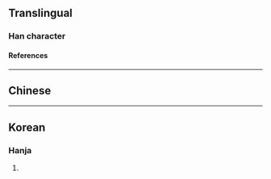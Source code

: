 {{character info/new}}
==Translingual==

===Han character===
{{Han char|rn=5|rad=乙|as=08|sn=9|four=44910|canj=IEKN|ids=⿰求九}}

====References====
{{Han ref|kx=0084.220|hdz=10056.020|uh=341C}}

----

==Chinese==
{{zh-see|仇|v}}

----

==Korean==

===Hanja===
{{ko-hanja|hangeul=구|rv=gu|mr=ku|y=kwu|eumhun=원수|ehrv=wonsu|ehmr=wŏnsu|ehy=wenswu}}

# {{defn|lang=ko|sort=乙08}}